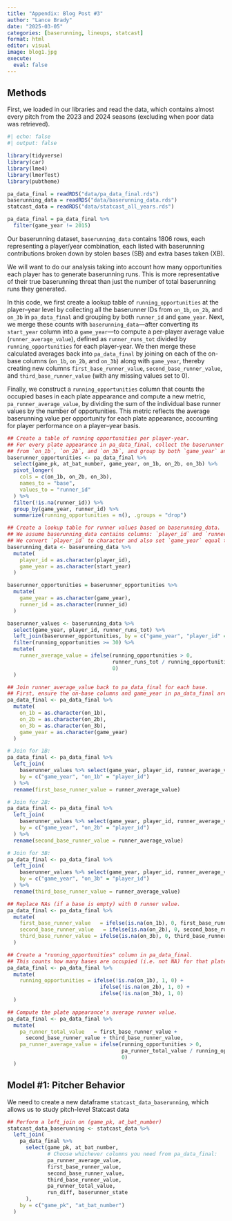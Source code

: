 ```yaml
---
title: "Appendix: Blog Post #3"
author: "Lance Brady"
date: "2025-03-05"
categories: [baserunning, lineups, statcast]
format: html
editor: visual
image: blog1.jpg
execute:
  eval: false
---
```


## Methods
First, we loaded in our libraries and read the data, which contains almost every pitch from the 2023 and 2024 seasons (excluding when poor data was retrieved).

```r
#| echo: false
#| output: false

library(tidyverse)
library(car)
library(lme4)
library(lmerTest)
library(pubtheme)
```

```r
pa_data_final = readRDS("data/pa_data_final.rds")
baserunning_data = readRDS("data/baserunning_data.rds")
statcast_data = readRDS("data/statcast_all_years.rds")

pa_data_final = pa_data_final %>%
  filter(game_year != 2015)
```

Our baserunning dataset, `baserunning_data` contains 1806 rows, each representing a player/year combination, each listed with baserunning contributions broken down by stolen bases (SB) and extra bases taken (XB).

We will want to do our analysis taking into account how many opportunities each player has to generate baserunning runs. This is more representative of their true baserunning threat than just the number of total baserunning runs they generated.

In this code, we first create a lookup table of `running_opportunities` at the player–year level by collecting all the baserunner IDs from `on_1b`, `on_2b`, and `on_3b` in `pa_data_final` and grouping by both `runner_id` and `game_year`. Next, we merge these counts with `baserunning_data`—after converting its `start_year` column into a `game_year`—to compute a per-player average value (`runner_average_value`), defined as `runner_runs_tot` divided by `running_opportunities` for each player-year. We then merge these calculated averages back into `pa_data_final` by joining on each of the on-base columns (`on_1b`, `on_2b`, and `on_3b`) along with `game_year`, thereby creating new columns `first_base_runner_value`, `second_base_runner_value`, and `third_base_runner_value` (with any missing values set to 0). 

Finally, we construct a `running_opportunities` column that counts the occupied bases in each plate appearance and compute a new metric, `pa_runner_average_value`, by dividing the sum of the individual base runner values by the number of opportunities. This metric reflects the average baserunning value per opportunity for each plate appearance, accounting for player performance on a player–year basis.



```r
## Create a table of running opportunities per player-year.
## For every plate appearance in pa_data_final, collect the baserunner IDs
## from `on_1b`, `on_2b`, and `on_3b`, and group by both `game_year` and the runner ID.
baserunner_opportunities <- pa_data_final %>%
  select(game_pk, at_bat_number, game_year, on_1b, on_2b, on_3b) %>%
  pivot_longer(
    cols = c(on_1b, on_2b, on_3b),
    names_to = "base",
    values_to = "runner_id"
  ) %>%
  filter(!is.na(runner_id)) %>%
  group_by(game_year, runner_id) %>%
  summarize(running_opportunities = n(), .groups = "drop")

## Create a lookup table for runner values based on baserunning_data.
## We assume baserunning_data contains columns: `player_id` and `runner_runs_tot`.
## We convert `player_id` to character and also set `game_year` equal to `start_year`.
baserunning_data <- baserunning_data %>%
  mutate(
    player_id = as.character(player_id),
    game_year = as.character(start_year)
  )

baserunner_opportunities = baserunner_opportunities %>%
  mutate(
    game_year = as.character(game_year),
    runner_id = as.character(runner_id)
  )

baserunner_values <- baserunning_data %>%
  select(game_year, player_id, runner_runs_tot) %>%
  left_join(baserunner_opportunities, by = c("game_year", "player_id" = "runner_id")) %>%
  filter(running_opportunities >= 30) %>%
  mutate(
    runner_average_value = ifelse(running_opportunities > 0,
                                  runner_runs_tot / running_opportunities,
                                  0)
  )

## Join runner_average_value back to pa_data_final for each base.
## First, ensure the on-base columns and game_year in pa_data_final are characters.
pa_data_final <- pa_data_final %>%
  mutate(
    on_1b = as.character(on_1b),
    on_2b = as.character(on_2b),
    on_3b = as.character(on_3b),
    game_year = as.character(game_year)
  )

# Join for 1B:
pa_data_final <- pa_data_final %>%
  left_join(
    baserunner_values %>% select(game_year, player_id, runner_average_value),
    by = c("game_year", "on_1b" = "player_id")
  ) %>%
  rename(first_base_runner_value = runner_average_value)

# Join for 2B:
pa_data_final <- pa_data_final %>%
  left_join(
    baserunner_values %>% select(game_year, player_id, runner_average_value),
    by = c("game_year", "on_2b" = "player_id")
  ) %>%
  rename(second_base_runner_value = runner_average_value)

# Join for 3B:
pa_data_final <- pa_data_final %>%
  left_join(
    baserunner_values %>% select(game_year, player_id, runner_average_value),
    by = c("game_year", "on_3b" = "player_id")
  ) %>%
  rename(third_base_runner_value = runner_average_value)

## Replace NAs (if a base is empty) with 0 runner value.
pa_data_final <- pa_data_final %>%
  mutate(
    first_base_runner_value   = ifelse(is.na(on_1b), 0, first_base_runner_value),
    second_base_runner_value   = ifelse(is.na(on_2b), 0, second_base_runner_value),
    third_base_runner_value = ifelse(is.na(on_3b), 0, third_base_runner_value)
  )

## Create a "running_opportunities" column in pa_data_final.
## This counts how many bases are occupied (i.e. not NA) for that plate appearance.
pa_data_final <- pa_data_final %>%
  mutate(
    running_opportunities = ifelse(!is.na(on_1b), 1, 0) +
                              ifelse(!is.na(on_2b), 1, 0) +
                              ifelse(!is.na(on_3b), 1, 0)
  )

## Compute the plate appearance's average runner value.
pa_data_final <- pa_data_final %>%
  mutate(
    pa_runner_total_value   = first_base_runner_value + 
      second_base_runner_value + third_base_runner_value,
    pa_runner_average_value = ifelse(running_opportunities > 0,
                                     pa_runner_total_value / running_opportunities,
                                     0)
  )
```

## Model #1: Pitcher Behavior

We need to create a new dataframe `statcast_data_baserunning`, which allows us to study pitch-level Statcast data

```r
## Perform a left_join on (game_pk, at_bat_number)
statcast_data_baserunning <- statcast_data %>%
  left_join(
    pa_data_final %>%
      select(game_pk, at_bat_number,
             # Choose whichever columns you need from pa_data_final:
             pa_runner_average_value,
             first_base_runner_value,
             second_base_runner_value,
             third_base_runner_value,
             pa_runner_total_value,
             run_diff, baserunner_state 
      ),
    by = c("game_pk", "at_bat_number")
  )
```




